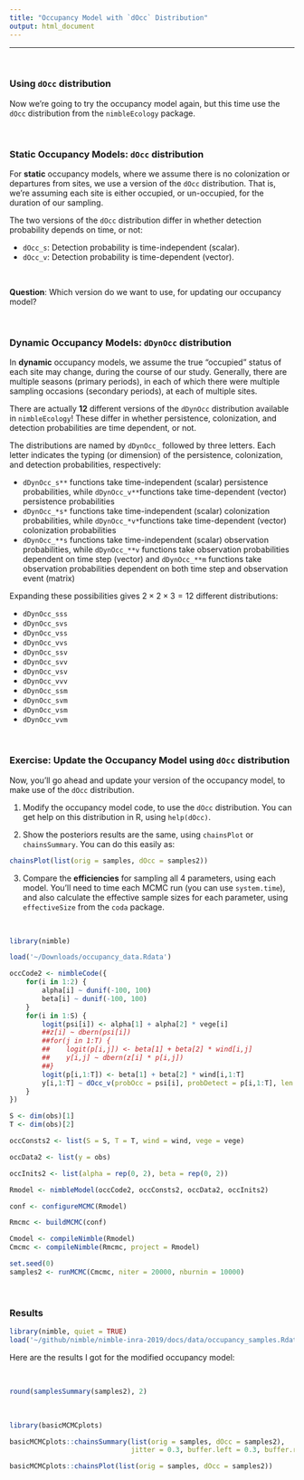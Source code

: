 ```yaml
---
title: "Occupancy Model with `dOcc` Distribution"
output: html_document
---
```


---

\   



### Using `dOcc` distribution

Now we're going to try the occupancy model again, but this time use the `dOcc` distribution from the `nimbleEcology` package.


\   

### Static Occupancy Models: `dOcc` distribution

For **static** occupancy models, where we assume there is no colonization or departures from sites, we use a version of the `dOcc` distribution.  That is, we're assuming each site is either occupied, or un-occupied, for the duration of our sampling.

The two versions of the `dOcc` distribution differ in whether detection probability depends on time, or not:

- `dOcc_s`: Detection probability is time-independent (scalar).
- `dOcc_v`: Detection probability is time-dependent (vector).

\   

**Question**: Which version do we want to use, for updating our occupancy model?

\  

### Dynamic Occupancy Models: `dDynOcc` distribution

In **dynamic** occupancy models, we assume the true "occupied" status of each site may change, during the course of our study.  Generally, there are multiple seasons (primary periods), in each of which there were multiple sampling occasions (secondary periods), at each of multiple sites.

There are actually **12** different versions of the `dDynOcc` distribution available in `nimbleEcology`!  These differ in whether persistence, colonization, and detection probabilities are time dependent, or not.

The distributions are named by `dDynOcc_` followed by three letters. Each letter indicates the typing (or dimension) of the persistence, colonization, and detection probabilities, respectively:

- `dDynOcc_s**` functions take time-independent (scalar) persistence probabilities, while `dDynOcc_v**`functions take time-dependent (vector) persistence probabilities
- `dDynOcc_*s*` functions take time-independent (scalar) colonization probabilities, while `dDynOcc_*v*`functions take time-dependent (vector) colonization probabilities
- `dDynOcc_**s` functions take time-independent (scalar) observation probabilities, while `dDynOcc_**v` functions take observation probabilities dependent on time step (vector) and `dDynOcc_**m` functions take observation probabilities dependent on both time step and observation event (matrix)

Expanding these possibilities gives $2 \times 2 \times 3 = 12$ different distributions:

- `dDynOcc_sss`
- `dDynOcc_svs`
- `dDynOcc_vss`
- `dDynOcc_vvs`
- `dDynOcc_ssv`
- `dDynOcc_svv`
- `dDynOcc_vsv`
- `dDynOcc_vvv`
- `dDynOcc_ssm`
- `dDynOcc_svm`
- `dDynOcc_vsm`
- `dDynOcc_vvm`

\   

### Exercise: Update the Occupancy Model using `dOcc` distribution

Now, you'll go ahead and update your version of the occupancy model, to make use of the `dOcc` distribution.

1. Modify the occupancy model code, to use the `dOcc` distribution.  You can get help on this distribution in R, using `help(dOcc)`.

2. Show the posteriors results are the same, using `chainsPlot` or `chainsSummary`.  You can do this easily as:

```r
chainsPlot(list(orig = samples, dOcc = samples2))
```

3. Compare the **efficiencies** for sampling all 4 parameters, using each model.  You'll need to time each MCMC run (you can use `system.time`), and also calculate the effective sample sizes for each parameter, using `effectiveSize` from the `coda` package.


\   

```r
library(nimble)

load('~/Downloads/occupancy_data.Rdata')

occCode2 <- nimbleCode({
    for(i in 1:2) {
        alpha[i] ~ dunif(-100, 100)
        beta[i] ~ dunif(-100, 100)
    }
    for(i in 1:S) {
        logit(psi[i]) <- alpha[1] + alpha[2] * vege[i]
        ##z[i] ~ dbern(psi[i])
        ##for(j in 1:T) {
        ##    logit(p[i,j]) <- beta[1] + beta[2] * wind[i,j]
        ##    y[i,j] ~ dbern(z[i] * p[i,j])
        ##}
        logit(p[i,1:T]) <- beta[1] + beta[2] * wind[i,1:T]
        y[i,1:T] ~ dOcc_v(probOcc = psi[i], probDetect = p[i,1:T], len = T)
    }
})

S <- dim(obs)[1]
T <- dim(obs)[2]

occConsts2 <- list(S = S, T = T, wind = wind, vege = vege)

occData2 <- list(y = obs)

occInits2 <- list(alpha = rep(0, 2), beta = rep(0, 2))

Rmodel <- nimbleModel(occCode2, occConsts2, occData2, occInits2)

conf <- configureMCMC(Rmodel)

Rmcmc <- buildMCMC(conf)

Cmodel <- compileNimble(Rmodel)
Cmcmc <- compileNimble(Rmcmc, project = Rmodel)

set.seed(0)
samples2 <- runMCMC(Cmcmc, niter = 20000, nburnin = 10000)
```


\   

### Results


```r
library(nimble, quiet = TRUE)
load('~/github/nimble/nimble-inra-2019/docs/data/occupancy_samples.Rdata')
```

Here are the results I got for the modified occupancy model:

\  

```r
round(samplesSummary(samples2), 2)
```

\   

```r
library(basicMCMCplots)

basicMCMCplots::chainsSummary(list(orig = samples, dOcc = samples2),
                              jitter = 0.3, buffer.left = 0.3, buffer.right = 0.3)
```


```r
basicMCMCplots::chainsPlot(list(orig = samples, dOcc = samples2))
```


<!--
#### Efficiency Results:
```r
library(coda)

## ESS of 10,000 samples from original occupancy model
(ESS <- apply(samples, 2, effectiveSize))

## time (seconds) to generate 10,000 samples from original occupancy model
time

## ESS of 10,000 samples from dOcc occupancy model
(ESS2 <- apply(samples2, 2, effectiveSize))

## time (seconds) to generate 10,000 samples from dOcc occupancy model
time2

## factor increases in efficiency
(ESS2 / time2) / (ESS / time)
```
-->



\  

\  

\  

\  

\  

\  

\  

\  

\  

\  

\  

\  

\  

\  


